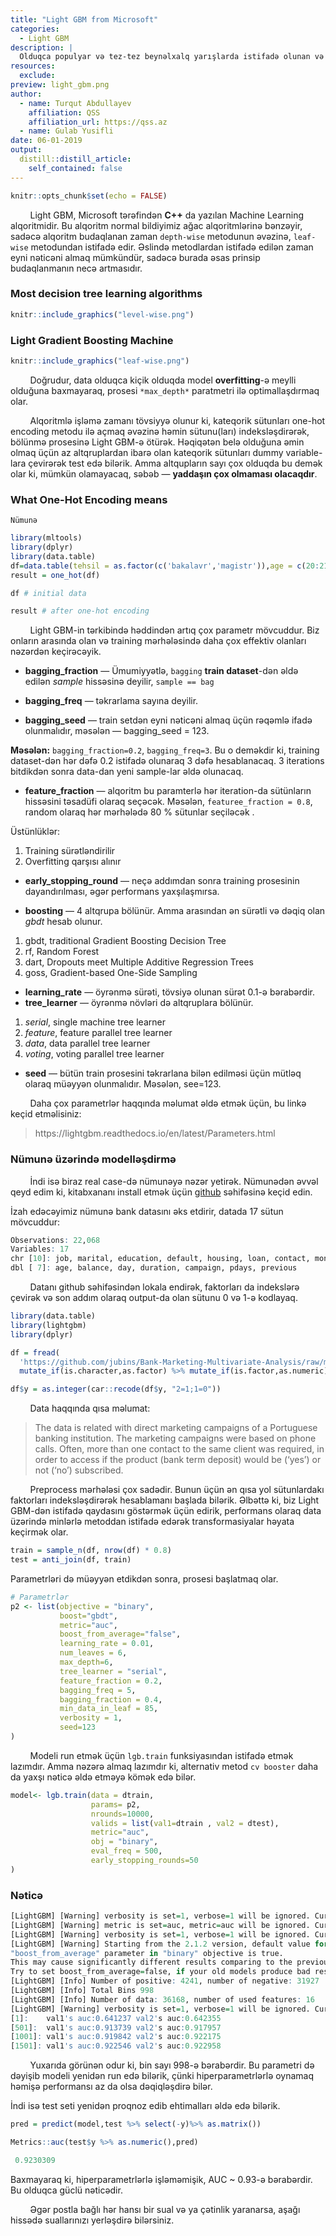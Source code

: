 ```yaml
---
title: "Light GBM from Microsoft"
categories:
  - Light GBM
description: |
  Olduqca populyar və tez-tez beynəlxalq yarışlarda istifadə olunan və Microsoft tərəfindən təklif olunan Light GBM alqoritmi, hesablamanı çox sadələşdirir, sürətləndirir və dəqiqləşdirir. Bu postda daha çox hiperparametrlərlə işləmə qaydası, data preprocessing və modelin yaradılması oxuyuculara çatdırılacaqdır.
resources:
  exclude:
preview: light_gbm.png
author:
  - name: Turqut Abdullayev
    affiliation: QSS
    affiliation_url: https://qss.az
  - name: Gulab Yusifli
date: 06-01-2019
output:
  distill::distill_article:
    self_contained: false
---
```


```r
knitr::opts_chunk$set(echo = FALSE)
```
&nbsp; &nbsp; &nbsp; &nbsp; Light GBM, Microsoft tərəfindən __C++__ da yazılan Machine Learning alqoritmidir. Bu alqoritm normal bildiyimiz ağac alqoritmlərinə bənzəyir, sadəcə alqoritm budaqlanan zaman ```depth-wise``` metodunun əvəzinə, ```leaf-wise``` metodundan istifadə edir. Əslində metodlardan istifadə edilən zaman eyni nəticəni almaq mümkündür, sadəcə burada əsas prinsip budaqlanmanın necə artmasıdır. 

### Most decision tree learning algorithms

```r
knitr::include_graphics("level-wise.png")
```

### Light Gradient Boosting Machine
 
```r
knitr::include_graphics("leaf-wise.png")
```

&nbsp; &nbsp; &nbsp; &nbsp; Doğrudur, data olduqca kiçik olduqda model __overfitting__-ə meylli olduğuna baxmayaraq, prosesi ```*max_depth*``` paratmetri ilə optimallaşdırmaq olar.


&nbsp; &nbsp; &nbsp; &nbsp; Alqoritmlə işləmə zamanı tövsiyyə olunur ki, kateqorik sütunları one-hot encoding metodu ilə açmaq əvəzinə həmin sütunu(ları) indeksləşdirərək, bölünmə prosesinə Light GBM-ə ötürək. Həqiqətən belə olduğuna əmin olmaq üçün az altqruplardan ibarə olan kateqorik sütunları dummy variable-lara çevirərək test edə bilərik. Amma altqupların sayı çox olduqda bu demək olar ki, mümkün olamayacaq, səbəb --- __yaddaşın çox olmaması olacaqdır__.

### What One-Hot Encoding means

```Nümunə```

```r
library(mltools)
library(dplyr)
library(data.table)
df=data.table(tehsil = as.factor(c('bakalavr','magistr')),age = c(20:21))
result = one_hot(df)

df # initial data

result # after one-hot encoding
```


&nbsp; &nbsp; &nbsp; &nbsp; Light GBM-in tərkibində həddindən artıq çox parametr mövcuddur. Biz onların arasında olan və training mərhələsində daha çox effektiv olanları nəzərdən keçirəcəyik.

- __bagging_fraction__ ---  Ümumiyyətlə, ```bagging```  __train dataset__-dən əldə edilən *sample* hissəsinə deyilir,  ```sample == bag```

- __bagging_freq__ --- təkrarlama sayına deyilir.

- __bagging_seed__ --- train setdən eyni nəticəni almaq üçün rəqəmlə ifadə olunmalıdır, məsələn --- bagging_seed = 123.

__Məsələn:__ ```bagging_fraction=0.2```, ```bagging_freq=3```. Bu o deməkdir ki, training dataset-dən hər dəfə 0.2 istifadə olunaraq 3 dəfə hesablanacaq. 3 iterations bitdikdən sonra data-dan yeni sample-lar əldə olunacaq.

- __feature_fraction__ --- alqoritm bu paramterlə hər iteration-da sütünların hissəsini təsadüfi olaraq seçəcək. Məsələn, ```featuree_fraction = 0.8```, random olaraq hər mərhələdə 80 % sütunlar seçiləcək .

Üstünlüklər:

1) Training sürətləndirilir
2) Overfitting qarşısı alınır

- __early_stopping_round__ --- neçə addımdan sonra training prosesinin dayandırılması, əgər performans yaxşılaşmırsa.

- __boosting__ --- 4 altqrupa bölünür. Amma arasından ən sürətli və dəqiq olan _gbdt_ hesab olunur.

1) gbdt, traditional Gradient Boosting Decision Tree
2) rf, Random Forest
3) dart, Dropouts meet Multiple Additive Regression Trees
4) goss, Gradient-based One-Side Sampling


- __learning_rate__ --- öyrənmə sürəti, tövsiyə olunan sürət 0.1-ə bərabərdir.
- __tree_learner__ --- öyrənmə növləri də altqruplara bölünür.

1) _serial_, single machine tree learner
2) _feature_, feature parallel tree learner
3) _data_, data parallel tree learner
4) _voting_, voting parallel tree learner

- __seed__ --- bütün train prosesini təkrarlana bilən edilməsi üçün mütləq olaraq müəyyən olunmalıdır. Məsələn, see=123.

&nbsp; &nbsp; &nbsp; &nbsp; Daha çox parametrlər haqqında məlumat əldə etmək üçün, bu linkə keçid etməlisiniz:

> https://lightgbm.readthedocs.io/en/latest/Parameters.html

### Nümunə üzərində modelləşdirmə

&nbsp; &nbsp; &nbsp; &nbsp; İndi isə biraz real case-də nümunəyə nəzər yetirək. Nümunədən əvvəl qeyd edim ki, kitabxananı install etmək üçün [github](https://github.com/microsoft/LightGBM/tree/master/R-package) səhifəsinə keçid edin.

İzah edəcəyimiz nümunə bank datasını əks etdirir, datada 17 sütun mövcuddur:

```r
Observations: 22,068                                                                                 
Variables: 17
chr [10]: job, marital, education, default, housing, loan, contact, month, poutcome, y
dbl [ 7]: age, balance, day, duration, campaign, pdays, previous
```

&nbsp; &nbsp; &nbsp; &nbsp; Datanı github səhifəsindən lokala endirək, faktorları da indekslərə çevirək və son addım olaraq output-da olan sütunu 0 və 1-ə kodlayaq.

```r

library(data.table)
library(lightgbm)
library(dplyr)

df = fread(
  'https://github.com/jubins/Bank-Marketing-Multivariate-Analysis/raw/master/bank.csv') %>% 
  mutate_if(is.character,as.factor) %>% mutate_if(is.factor,as.numeric)

df$y = as.integer(car::recode(df$y, "2=1;1=0"))

```


&nbsp; &nbsp; &nbsp; &nbsp; Data haqqında qısa məlumat:

> The data is related with direct marketing campaigns of a Portuguese banking institution. The marketing campaigns were based on phone calls. Often, more than one contact to the same client was required, in order to access if the product (bank term deposit) would be ('yes') or not ('no') subscribed. 

&nbsp; &nbsp; &nbsp; &nbsp; Preprocess mərhələsi çox sadədir. Bunun üçün ən qısa yol sütunlardakı faktorları indeksləşdirərək hesablamanı başlada bilərik. Əlbəttə ki, biz Light GBM-dən istifadə qaydasını göstərmək üçün edirik, performans olaraq data üzərində minlərlə metoddan istifadə edərək transformasiyalar həyata keçirmək olar.

```r
train = sample_n(df, nrow(df) * 0.8)
test = anti_join(df, train)
```

Parametrləri də müəyyən etdikdən sonra, prosesi başlatmaq  olar.

```r
# Parametrlər
p2 <- list(objective = "binary", 
           boost="gbdt",
           metric="auc",
           boost_from_average="false",
           learning_rate = 0.01,
           num_leaves = 6,
           max_depth=6,
           tree_learner = "serial",
           feature_fraction = 0.2,
           bagging_freq = 5,
           bagging_fraction = 0.4,
           min_data_in_leaf = 85,
           verbosity = 1,
           seed=123
)

```

&nbsp; &nbsp; &nbsp; &nbsp; Modeli run etmək üçün ```lgb.train``` funksiyasından istifadə etmək lazımdır. Amma nəzərə almaq lazımdır ki, alternativ metod ```cv booster``` daha da yaxşı nəticə əldə etməyə kömək edə bilər.

```r
model<- lgb.train(data = dtrain,
                  params= p2, 
                  nrounds=10000, 
                  valids = list(val1=dtrain , val2 = dtest), 
                  metric="auc",
                  obj = "binary",
                  eval_freq = 500, 
                  early_stopping_rounds=50
)
```

### Nəticə

```r
[LightGBM] [Warning] verbosity is set=1, verbose=1 will be ignored. Current value: verbosity=1
[LightGBM] [Warning] metric is set=auc, metric=auc will be ignored. Current value: metric=auc
[LightGBM] [Warning] verbosity is set=1, verbose=1 will be ignored. Current value: verbosity=1
[LightGBM] [Warning] Starting from the 2.1.2 version, default value for the 
"boost_from_average" parameter in "binary" objective is true.
This may cause significantly different results comparing to the previous versions of LightGBM.
Try to set boost_from_average=false, if your old models produce bad results
[LightGBM] [Info] Number of positive: 4241, number of negative: 31927
[LightGBM] [Info] Total Bins 998
[LightGBM] [Info] Number of data: 36168, number of used features: 16
[LightGBM] [Warning] verbosity is set=1, verbose=1 will be ignored. Current value: verbosity=1
[1]:	val1's auc:0.641237	val2's auc:0.642355 
[501]:	val1's auc:0.913739	val2's auc:0.917957 
[1001]:	val1's auc:0.919842	val2's auc:0.922175 
[1501]:	val1's auc:0.922546	val2's auc:0.922958 

```


&nbsp; &nbsp; &nbsp; &nbsp; Yuxarıda görünən odur ki, bin sayı 998-ə bərabərdir. Bu parametri də dəyişib modeli yenidən run edə bilərik, çünki hiperparametrlərlə oynamaq həmişə performansı az da olsa dəqiqləşdirə bilər.


İndi isə test seti yenidən proqnoz edib ehtimalları əldə edə bilərik.

```r
pred = predict(model,test %>% select(-y)%>% as.matrix())

Metrics::auc(test$y %>% as.numeric(),pred)

 0.9230309
```

Baxmayaraq ki, hiperparametrlərlə işləməmişik, AUC ~ 0.93-ə bərabərdir. Bu olduqca güclü nəticədir.


&nbsp; &nbsp; &nbsp; &nbsp; Əgər postla bağlı hər hansı bir sual və ya çətinlik yaranarsa, aşağı hissədə suallarınızı yerləşdirə bilərsiniz.





